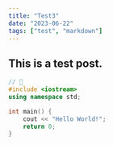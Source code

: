 ```yaml
---
title: "Test3"
date: "2023-06-22"
tags: ["test", "markdown"]
---
```



## This is a test post.

```cpp
// 🌟
#include <iostream>
using namespace std;

int main() {
    cout << "Hello World!";
    return 0;
}
```